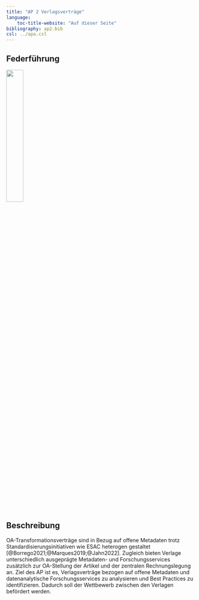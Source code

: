 ```yaml
---
title: "AP 2 Verlagsverträge"
language:
    toc-title-website: "Auf dieser Seite"
bibliography: ap2.bib
csl: ../apa.csl
---
```


## Federführung

![](../images/SUB_centered_cmyk.png){width=30%}

## Beschreibung

OA-Transformationsverträge sind in Bezug auf offene Metadaten trotz Standardisierungsinitiativen wie ESAC heterogen gestaltet [@Borrego2021;@Marques2019;@Jahn2022]. Zugleich bieten Verlage unterschiedlich ausgeprägte Metadaten- und Forschungsservices zusätzlich zur OA-Stellung der Artikel und der zentralen Rechnungslegung an. Ziel des AP ist es, Verlagsverträge bezogen auf offene Metadaten und datenanalytische Forschungsservices zu analysieren und Best Practices zu identifizieren. Dadurch soll der Wettbewerb zwischen den Verlagen befördert werden.